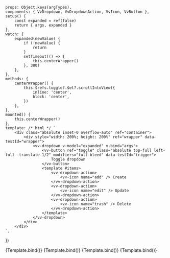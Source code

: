 
<Meta
	title="Components/Dropdown"
	component={VvDropdown}
	argTypes={argTypes}
	args={defaultArgs}
/>

	props: Object.keys(argTypes),
	components: { VvDropdown, VvDropdownAction, VvIcon, VvButton },
	setup() {
		const expanded = ref(false)
		return { args, expanded }
	},
	watch: {
		expanded(newValue) {
			if (!newValue) {
				return
			}
			setTimeout(() => {
				this.centerWrapper()
			}, 300)
		},
	},
	methods: {
		centerWrapper() {
			this.$refs.toggle?.$el?.scrollIntoView({
				inline: 'center',
				block: 'center',
			})
		},
	},
	mounted() {
		this.centerWrapper()
	},
	template: /* html */ `
		<div class="absolute inset-0 overflow-auto" ref="container">
			<div style="width: 200%; height: 200%" ref="wrapper" data-testId="wrapper">
				<vv-dropdown v-model="expanded" v-bind="args">
					<vv-button ref="toggle" class="absolute top-full left-full -translate-1/2" modifiers="full-bleed" data-testId="trigger">
						Toggle dropdown
					</vv-button>
					<template #items>
						<vv-dropdown-action>
							<vv-icon name="add" /> Create
						</vv-dropdown-action>
						<vv-dropdown-action>
							<vv-icon name="edit" /> Update
						</vv-dropdown-action>
						<vv-dropdown-action>
							<vv-icon name="trash" /> Delete
						</vv-dropdown-action>
					</template>
				</vv-dropdown>
			</div>
		</div>
	`,
})

<Canvas>
	<Story name="Default" play={defaultTest}>
		{Template.bind()}
	</Story>
</Canvas>

<Canvas>
	<Story
		name="Arrow"
		args={{ arrow: true, offset: 10 }}
		argTypes={{
			arrow: {
				control: {
					disable: true,
				},
			},
		}}
		play={defaultTest}
	>
		{Template.bind()}
	</Story>
</Canvas>

<Canvas>
	<Story
		name="Auto placement"
		args={{ flip: false, autoPlacement: true, arrow: true, offset: 10 }}
		argTypes={{
			autoPlacement: {
				control: {
					disable: true,
				},
			},
		}}
		play={defaultTest}
	>
		{Template.bind()}
	</Story>
</Canvas>

<Canvas>
	<Story
		name="Trigger width"
		args={{ triggerWidth: true }}
		argTypes={{
			triggerWidth: {
				control: {
					disable: true,
				},
			},
		}}
		play={defaultTest}
	>
		{Template.bind()}
	</Story>
</Canvas>
